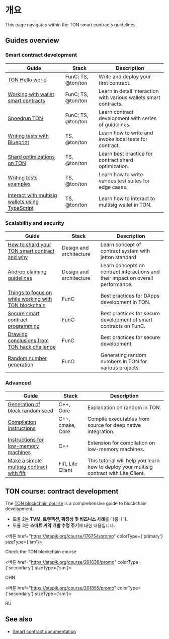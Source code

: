 

# 개요

This page navigates within the TON smart contracts guidelines. 

## Guides overview

### Smart contract development

| Guide                                                                                                 | Stack                            | Description                                                       |
| ----------------------------------------------------------------------------------------------------- | -------------------------------- | ----------------------------------------------------------------- |
| [TON Hello world](https://helloworld.tonstudio.io/01-wallet/)                                         | FunC; TS, @ton/ton               | Write and deploy your first contract.                             |
| [Working with wallet smart contracts](/v3/guidelines/smart-contracts/howto/wallet/)                   | FunC; TS, @ton/ton               | Learn in detail interaction with various wallets smart contracts. |
| [Speedrun TON](https://tonspeedrun.tapps.ninja/)                                                      | FunC; TS, @ton/ton               | Learn contract development with series of guidelines.             |
| [Writing tests with Blueprint](/v3/guidelines/smart-contracts/testing/overview/)                      | TS, @ton/ton                     | Learn how to write and invoke local tests for contract.           |
| [Shard optimizations on TON](/v3/guidelines/smart-contracts/howto/shard-optimization/)                | TS, @ton/ton                     | Learn best practice for contract shard optimization.              |
| [Writing tests examples](/v3/guidelines/smart-contracts/testing/writing-test-examples/)               | TS, @ton/ton                     | Learn how to write various test suites for edge cases.            |
| [Interact with multisig wallets using TypeScript](/v3/guidelines/smart-contracts/howto/multisig-js)   | TS, @ton/ton                     | Learn how to interact to multisig wallet in TON.                  |

### Scalability and security

| Guide                                                                                                                                                  | Stack                   | Description                                                                      |
| ------------------------------------------------------------------------------------------------------------------------------------------------------ | ----------------------- | -------------------------------------------------------------------------------- |
| [How to shard your TON smart contract and why](https://blog.ton.org/how-to-shard-your-ton-smart-contract-and-why-studying-the-anatomy-of-tons-jettons) | Design and architecture | Learn concept of contract system with jetton standard                            |
| [Airdrop claiming guidelines](/v3/guidelines/smart-contracts/howto/airdrop-claim-best-practice/)                                                       | Design and architecture | Learn concepts on contract interactions and their impact on overall performance. |
| [Things to focus on while working with TON blockchain](/v3/guidelines/smart-contracts/security/things-to-focus/)                                       | FunC                    | Best practices for DApps development in TON.                                     |
| [Secure smart contract programming](/v3/guidelines/smart-contracts/security/secure-programming/)                                                       | FunC                    | Best practices for secure development of smart contracts on FunC.                |
| [Drawing conclusions from TON hack challenge](/v3/guidelines/smart-contracts/security/ton-hack-challenge-1/)                                           | FunC                    | Best practices for secure development                                            |
| [Random number generation](/v3/guidelines/smart-contracts/security/random-number-generation/)                                                          | FunC                    | Generating random numbers in TON for various projects.                           |

### Advanced

| Guide                                                                                                                                                  | Stack                    | Description                                                                              |
| ------------------------------------------------------------------------------------------------------------------------------------------------------ | ------------------------ | ---------------------------------------------------------------------------------------- |
| [Generation of block random seed](/v3/guidelines/smart-contracts/security/random/)                                                                     | C++, Core                | Explanation on random in TON.                                                            |
| [Compilation instructions](/v3/guidelines/smart-contracts/howto/compile/compilation-instructions/)                                                     | C++, cmake, Core         | Compile executables from source for deep native integration.                             |
| [Instructions for low-memory machines](/v3/guidelines/smart-contracts/howto/compile/instructions-low-memory/)                                          | С++                      | Extension for compilation on low-memory machines.                                        |
| [Make a simple multisig contract with fift](/v3/guidelines/smart-contracts/howto/multisig/)                                                            | Fift, Lite Client        | This tutorial will help you learn how to deploy your multisig contract with Lite Client. |

## TON course: contract development

The [TON blockchain course](https://stepik.org/course/176754/) is a comprehensive guide to blockchain development.

- 모듈 2는 **TVM, 트랜잭션, 확장성 및 비즈니스 사례**를 다룹니다.
- 모듈 3은 **스마트 계약 개발 수명 주기**에 대한 내용입니다.

<버튼 href="https://stepik.org/course/176754/promo"
        colorType={'primary'} sizeType={'sm'}>

Check the TON blockchain course

</Button>

<버튼 href="https://stepik.org/course/201638/promo"
        colorType={'secondary'} sizeType={'sm'}>

CHN

</Button>

<버튼 href="https://stepik.org/course/201855/promo"
        colorType={'secondary'} sizeType={'sm'}>

RU

</Button>

## See also

- [Smart contract documentation](/v3/documentation/smart-contracts/overview/)

<Feedback />
